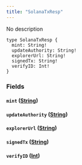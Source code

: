 ```yaml
---
title: "SolanaTxResp"
---
```


No description

```
type SolanaTxResp {
  mint: String!
  updateAuthority: String!
  explorerUrl: String!
  signedTx: String!
  verifyID: Int!
}

```

### Fields[](#fields "Direct link to heading")

#### `mint` ([String](/developer/graphql-api/references/scalars/string))[](#mint-string "Direct link to heading")

#### `updateAuthority` ([String](/developer/graphql-api/references/scalars/string))[](#updateauthority-string "Direct link to heading")

#### `explorerUrl` ([String](/developer/graphql-api/references/scalars/string))[](#explorerurl-string "Direct link to heading")

#### `signedTx` ([String](/developer/graphql-api/references/scalars/string))[](#signedtx-string "Direct link to heading")

#### `verifyID` ([Int](/developer/graphql-api/references/scalars/int))[](#verifyid-int "Direct link to heading")